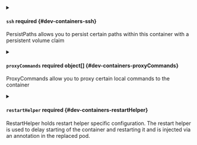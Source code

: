 

<div className="group" data-group="workflows_background">
<details className="config-field" data-expandable="true">
<summary>

#### `ssh` <span className="config-field-required" data-required="false">required</span> <span className="config-field-type"></span> <span className="config-field-default"></span> <span className="config-field-enum"></span> {#dev-containers-ssh}

PersistPaths allows you to persist certain paths within this container with a persistent volume claim

</summary>

<PartialSshreference />


</details>

<details className="config-field" data-expandable="true">
<summary>

#### `proxyCommands` <span className="config-field-required" data-required="false">required</span> <span className="config-field-type">object[]</span> <span className="config-field-default"></span> <span className="config-field-enum"></span> {#dev-containers-proxyCommands}

ProxyCommands allow you to proxy certain local commands to the container

</summary>

<PartialProxyCommandsreference />


</details>

<details className="config-field" data-expandable="true">
<summary>

#### `restartHelper` <span className="config-field-required" data-required="false">required</span> <span className="config-field-type"></span> <span className="config-field-default"></span> <span className="config-field-enum"></span> {#dev-containers-restartHelper}

RestartHelper holds restart helper specific configuration. The restart helper is used to delay starting of
the container and restarting it and is injected via an annotation in the replaced pod.

</summary>

<PartialRestartHelperreference />


</details>

</div>